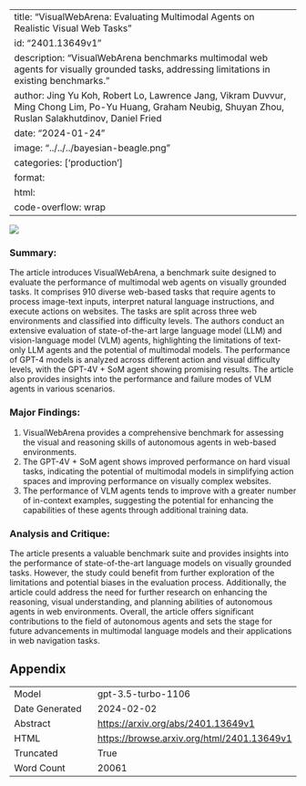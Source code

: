 
---
title: "VisualWebArena: Evaluating Multimodal Agents on Realistic Visual Web Tasks"
id: "2401.13649v1"
description: "VisualWebArena benchmarks multimodal web agents for visually grounded tasks, addressing limitations in existing benchmarks."
author: Jing Yu Koh, Robert Lo, Lawrence Jang, Vikram Duvvur, Ming Chong Lim, Po-Yu Huang, Graham Neubig, Shuyan Zhou, Ruslan Salakhutdinov, Daniel Fried
date: "2024-01-24"
image: "../../../bayesian-beagle.png"
categories: ['production']
format:
  html:
    code-overflow: wrap
---

![](None)

### Summary:

The article introduces VisualWebArena, a benchmark suite designed to evaluate the performance of multimodal web agents on visually grounded tasks. It comprises 910 diverse web-based tasks that require agents to process image-text inputs, interpret natural language instructions, and execute actions on websites. The tasks are split across three web environments and classified into difficulty levels. The authors conduct an extensive evaluation of state-of-the-art large language model (LLM) and vision-language model (VLM) agents, highlighting the limitations of text-only LLM agents and the potential of multimodal models. The performance of GPT-4 models is analyzed across different action and visual difficulty levels, with the GPT-4V + SoM agent showing promising results. The article also provides insights into the performance and failure modes of VLM agents in various scenarios.

### Major Findings:
1. VisualWebArena provides a comprehensive benchmark for assessing the visual and reasoning skills of autonomous agents in web-based environments.
2. The GPT-4V + SoM agent shows improved performance on hard visual tasks, indicating the potential of multimodal models in simplifying action spaces and improving performance on visually complex websites.
3. The performance of VLM agents tends to improve with a greater number of in-context examples, suggesting the potential for enhancing the capabilities of these agents through additional training data.

### Analysis and Critique:
The article presents a valuable benchmark suite and provides insights into the performance of state-of-the-art language models on visually grounded tasks. However, the study could benefit from further exploration of the limitations and potential biases in the evaluation process. Additionally, the article could address the need for further research on enhancing the reasoning, visual understanding, and planning abilities of autonomous agents in web environments. Overall, the article offers significant contributions to the field of autonomous agents and sets the stage for future advancements in multimodal language models and their applications in web navigation tasks.

## Appendix

|          |          |
|----------|----------|
| Model     | gpt-3.5-turbo-1106       |
| Date Generated     | 2024-02-02       |
| Abstract | [https://arxiv.org/abs/2401.13649v1](https://arxiv.org/abs/2401.13649v1)        |
| HTML     | [https://browse.arxiv.org/html/2401.13649v1](https://browse.arxiv.org/html/2401.13649v1)       |
| Truncated       | True       |
| Word Count       | 20061       |